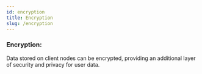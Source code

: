 ```yaml
---
id: encryption
title: Encryption
slug: /encryption
---
```


### Encryption:

Data stored on client nodes can be encrypted, providing an additional layer of security and privacy for user data.
